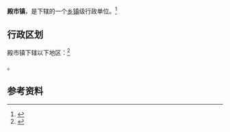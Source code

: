 {{中国乡级行政区|61/08/23/107/000}}

'''殿市镇'''，是{{PRC admin/fullname|61/08/23/107/000|3}}下辖的一个[[乡镇|乡镇]]级行政单位。<ref>{{PRC admin/ref sgc|{{PRC admin/parent|61/08/23/107/000}}}}</ref>

== 行政区划 ==

殿市镇下辖以下地区：<ref>{{PRC admin/ref sgc|61/08/23/107/000}}</ref>

{{PRC admin/children|61/08/23/107/000}}。

== 参考资料 ==

{{reflist}}

{{行政区划小作品}}
{{PRC admin/navcat|61/08/23/107/000}}